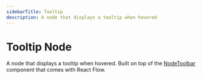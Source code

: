 ```yaml
---
sidebarTitle: Tooltip
description: A node that displays a tooltip when hovered
---
```



# Tooltip Node

A node that displays a tooltip when hovered. Built on top of the [NodeToolbar](/api-reference/components/node-toolbar) component that comes with React Flow.

<UiComponentViewer id="tooltip-node" />
